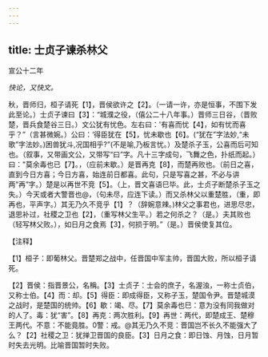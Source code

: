 ```yaml
---
---
---
```

title: 士贞子谏杀林父
---



宣公十二年

*快论，又快文。*

秋，晋师归，桓子请死【1】，晋侯欲许之【2】。（一请一许，亦是恒事，不围下发此至论。）士贞子谏曰【3】：“城濮之役，（僖公二十八年事。）晋师三日谷，（晋败楚，晋兵食楚谷三日。）文公犹有忧色。左右曰：'有喜而忧【4】，如有忧而喜乎？”（言甚微婉。）公曰：‘得臣犹在【5】，忧未歇也【6】。(“犹在”字法妙,“未歌”字法妙。)困兽犹斗,况国相乎?”(不是喻,乃板言忧。）及楚杀子玉，公喜而后可知也。（叙事，又带画文公，又带写“曰”字。凡十三字成句，飞舞之色，扑纸而起。）曰："莫余毒也已【7】。，（应前未歇。）是晋再克【8】，而楚再败也。（前日之喜，直到今日方喜；今日方喜，始连前日都喜。此句，只是写喜之甚，不必与讲两“再”字。）楚是以再世不竞【5】。（上，晋文喜语巳毕。此，士贞子断楚杀子玉之失。）今天或者大警晋也@，（句未尽，应连下读。）而又杀林父以重楚胜，（重，即再也，平声字。）其无乃久不竞乎【1】？（辞婉意辣。)林父之事君也，进思尽忠，退思补过，社稷之卫也【2】，（重写林父生平。）若之何杀之？（是。）夫其败也（轻写林父败。），如日月之食焉【3】，何损于明。”（是。）晋侯使复其位。

【注释】

【1】桓子：即葡林父。晋楚郑之战中，任晋国中军主帅，晋国大败，所以桓子请死。

【2】晋侯：指晋景公，名稱。【3】士贞子：士会的庶子，名渥浊，一称士贞伯，又称士伯。【4】而：却。【5】得臣：即成得臣，又称子玉，楚国令尹。晋楚城漠之战时，是楚国的统帅。【6】歇：竭、尽。【7】莫余毒也巳：意为没有同我做对的人了。毒：犹“害”。【8】再克：两次胜利。【9】再世：两代，即楚成王、楚穆王两代。不意：不能竟胜。0警：戒。@其无乃久不竞：晋国岂不长久不能强大了么？【2】社稷之卫：犹掸卫晋国的良臣。【3】日月之食：即日蚀、月蚀，日月暂时失去光明。比喻晋国暂时失败。